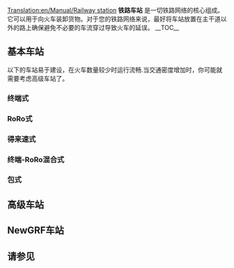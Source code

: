 [[Translation:en/Manual/Railway station]]
{{zh/Manual/目录}}
'''铁路车站''' 是一切铁路网络的核心组成。它可以用于向火车装卸货物。对于您的铁路网络来说，最好将车站放置在主干道以外的路上确保避免不必要的车流穿过导致火车的延误。
__TOC__
{{en/-}}
==基本车站==
以下的车站易于建设，在火车数量较少时运行流畅.当交通密度增加时，你可能就需要考虑高级车站了。
===终端式===
===RoRo式===
===得来速式===
===终端-RoRo混合式===
===包式===

==高级车站==
==NewGRF车站==
==请参见==